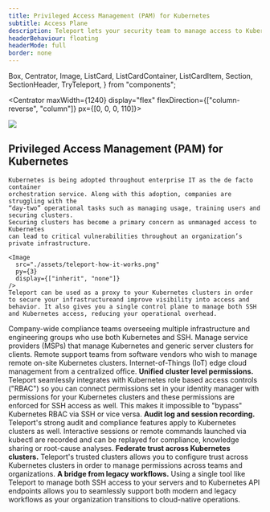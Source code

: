 ```yaml
---
title: Privileged Access Management (PAM) for Kubernetes
subtitle: Access Plane
description: Teleport lets your security team to manage access to Kubernetes clusters through a central directory of users, roles, and teams.
headerBehaviour: floating
headerMode: full
border: none
---
```



  Box,
  Centrator,
  Image,
  ListCard,
  ListCardContainer,
  ListCardItem,
  Section,
  SectionHeader,
  TryTeleport,
} from "components";

<SectionHeader
  title={meta.title}
  subtitle={meta.subtitle}
  description={meta.description}
  descriptionTextWidth="1000px"
  bg="wave-on-gray"
/>

<Centrator maxWidth={1240} display="flex" flexDirection={["column-reverse", "column"]} px={[0, 0, 0, 110]}>
  <Section borderTop="1px solid #F0F2F4" css={css({ p: { fontSize: "text-xl" } })} lineHeight="lg" maxWidth={1250} py={[5, 6]} px={4}>
 <Image
      src="./assets/teleport-how-it-works.png"
      float="right"
      py={3}
      display={["none", "inherit"]}
    />
    <h1>Privileged Access Management (PAM) for Kubernetes</h1>

    Kubernetes is being adopted throughout enterprise IT as the de facto container
    orchestration service. Along with this adoption, companies are struggling with the
    “day-two” operational tasks such as managing usage, training users and securing clusters.
    Securing clusters has become a primary concern as unmanaged access to Kubernetes
    can lead to critical vulnerabilities throughout an organization’s private infrastructure.

    <Image
      src="./assets/teleport-how-it-works.png"
      py={3}
      display={["inherit", "none"]}
    />
    Teleport can be used as a proxy to your Kubernetes clusters in order to secure your infrastructureand improve visibility into access and behavior. It also gives you a single control plane to manage both SSH and Kubernetes access, reducing your operational overhead.

  </Section>
</Centrator>

<Section backgroundColor="lightest-gray">
  <Centrator>
    <ListCardContainer flexGrow="1">
      <ListCard
        title="Who can Benefit from Teleport's Kubernetes PAM?"
        bg="flatWhite"
        subtitle="Using Teleport instead of individually-managed authorization and authentication methods means companies can now have a single control plane to manage role-based access control (RBAC) for Kubernetes clusters and clusters of SSH servers for their organization but also for third-party teams. This is useful for:"
        height="100%"
      >
        <ListCardItem icon="lock" mode="compact">
          Company-wide compliance teams overseeing multiple infrastructure and
          engineering groups who use both Kubernetes and SSH.
        </ListCardItem>
        <ListCardItem icon="kubernetes" mode="compact">
          Manage service providers (MSPs) that manage Kubernetes and generic
          server clusters for clients.
        </ListCardItem>
        <ListCardItem icon="cloud" mode="compact">
          Remote support teams from software vendors who wish to manage remote
          on-site Kubernetes clusters.
        </ListCardItem>
        <ListCardItem icon="database" mode="compact">
          Internet-of-Things (IoT) edge cloud management from a centralized
          office.
        </ListCardItem>
      </ListCard>
      <ListCard
        title="PAM for Kubernetes Highlights"
        bg="flatWhite"
        height="100%"
        subtitle="Teleport was built from the ground up to support highly elastic, cloud-native infrastructure being accessed by multiple teams. Teleport integration with Kubernetes extends Teleport benefits to teams who have adopted Kubernetes-based operations:"
      >
        <ListCardItem icon="circleCheck">
          <b>Unified cluster level permissions.</b> Teleport seamlessly
          integrates with Kubernetes role based access controls ("RBAC") so you
          can connect permissions set in your identity manager with permissions
          for your Kubernetes clusters and these permissions are enforced for
          SSH access as well. This makes it impossible to "bypass" Kubernetes
          RBAC via SSH or vice versa.
        </ListCardItem>
        <ListCardItem icon="circleCheck">
          <b>Audit log and session recording.</b> Teleport's strong audit and
          compliance features apply to Kubernetes clusters as well. Interactive
          sessions or remote commands launched via kubectl are recorded and can
          be replayed for compliance, knowledge sharing or root-cause analyses.
        </ListCardItem>
        <ListCardItem icon="circleCheck">
          <b>Federate trust across Kubernetes clusters.</b> Teleport's trusted
          clusters allows you to configure trust across Kubernetes clusters in
          order to manage permissions across teams and organizations.
        </ListCardItem>
        <ListCardItem icon="circleCheck">
          <b>A bridge from legacy workflows.</b> Using a single tool like
          Teleport to manage both SSH access to your servers and to Kubernetes
          API endpoints allows you to seamlessly support both modern and legacy
          workflows as your organization transitions to cloud-native operations.
        </ListCardItem>
      </ListCard>
    </ListCardContainer>
  </Centrator>
</Section>
<TryTeleport />
